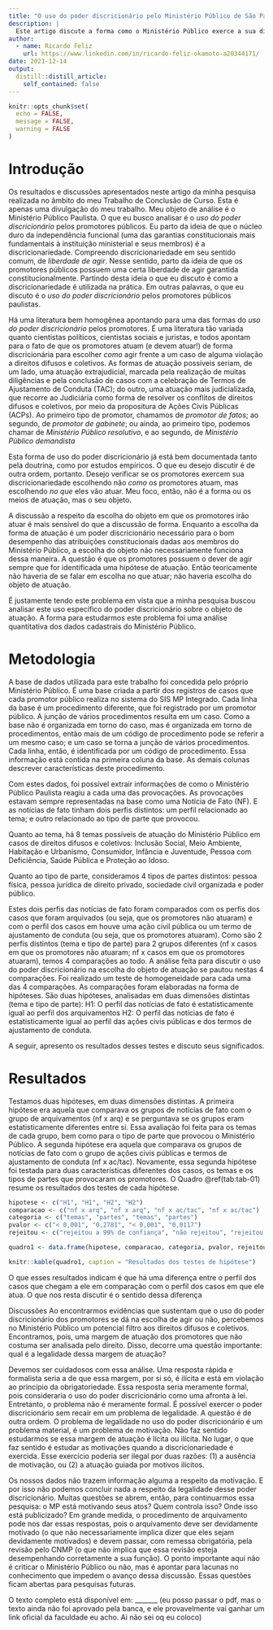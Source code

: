 ```yaml
---
title: "O uso do poder discricionário pelo Ministério Público de São Paulo"
description: |
  Este artigo discute a forma como o Ministério Público exerce a sua discricionariedade, a partir de dados cadastrais da instituição.
author:
  - name: Ricardo Feliz
    url: https://www.linkedin.com/in/ricardo-feliz-okamoto-a20344171/
date: 2021-12-14
output:
  distill::distill_article:
    self_contained: false
---
```



```r
knitr::opts_chunk$set(
  echo = FALSE,
  message = FALSE,
  warning = FALSE
)

```

# Introdução 

Os resultados e discussões apresentados neste artigo da minha pesquisa realizada no âmbito do meu Trabalho de Conclusão de Curso. Esta é apenas uma divulgação do meu trabalho. Meu objeto de análise é o Ministério Público Paulista. O que eu busco analisar é o _uso do poder discricionário_ pelos promotores públicos. Eu parto da ideia de que o núcleo duro da independência funcional (uma das garantias constitucionais mais fundamentais à instituição ministerial e seus membros) é a discricionariedade. Compreendo discricionariedade em seu sentido comum, de _liberdade de agir_. Nesse sentido, parto da ideia de que os promotores públicos possuem uma certa liberdade de agir garantida constitucionalmente. Partindo desta ideia o que eu discuto é como a discricionariedade é utilizada na prática. Em outras palavras, o que eu discuto é o _uso do poder discricionário_ pelos promotores públicos paulistas. 

Há uma literatura bem homogênea apontando para uma das formas do _uso do poder discricionário_ pelos promotores. É uma literatura tão variada quanto cientistas políticos, cientistas sociais e juristas, e todos apontam para o fato de que os promotores atuam (e devem atuar!) de forma discricionária para escolher _como_ agir frente a um caso de alguma violação a direitos difusos e coletivos. As formas de atuação possíveis seriam, de um lado, uma atuação extrajudicial, marcada pela realização de muitas diligências e pela conclusão de casos com a celebração de Termos de Ajustamento de Conduta (TAC); do outro, uma atuação mais judicializada, que recorre ao Judiciária como forma de resolver os conflitos de direitos difusos e coletivos, por meio da propositura de Ações Civis Públicas (ACPs). Ao primeiro tipo de promotor, chamamos de _promotor de fatos_; ao segundo, de _promotor de gabinete_; ou ainda, ao primeiro tipo, podemos chamar de _Ministério Público resolutivo_, e ao segundo, de _Ministério Público demandista_

Esta forma de uso do poder discricionário já está bem documentada tanto pela doutrina, como por estudos empíricos. O que eu desejo discutir é de outra ordem, portanto. Desejo verificar se os promotores exercem sua discricionariedade escolhendo não _como_ os promotores atuam, mas escolhendo _no que_ eles vão atuar. Meu foco, então, não é a forma ou os meios de atuação, mas o seu objeto. 

A discussão a respeito da escolha do objeto em que os promotores irão atuar é mais sensível do que a discussão de forma. Enquanto a escolha da forma de atuação é um poder discricionário necessário para o bom desempenho das atribuições constitucionais dadas aos membros do Ministério Público, a escolha do objeto não necessariamente funciona dessa maneira. A questão é que os promotores possuem o dever de agir sempre que for identificada uma hipótese de atuação. Então teoricamente não haveria de se falar em escolha no que atuar; não haveria escolha do objeto de atuação. 

É justamente tendo este problema em vista que a minha pesquisa buscou analisar este uso específico do poder discricionário sobre o objeto de atuação. A forma para estudarmos este problema foi uma análise quantitativa dos dados cadastrais do Ministério Público. 

# Metodologia

A base de dados utilizada para este trabalho foi concedida pelo próprio Ministério Público. É uma base criada a partir dos registros de casos que cada promotor público realiza no sistema do SIS MP Integrado. Cada linha da base é um procedimento diferente, que foi registrado por um promotor público. A junção de vários procedimentos resulta em um caso. Como a base não é organizada em torno do caso, mas é organizada em torno de procedimentos, então mais de um código de procedimento pode se referir a um mesmo caso; e um caso se torna a junção de vários procedimentos. Cada linha, então, é identificada por um código de procedimento. Essa informação está contida na primeira coluna da base. As demais colunas descrever características deste procedimento.

Com estes dados, foi possível extrair informações de como o Ministério Público Paulista reagiu a cada uma das provocações. As provocações estavam sempre representadas na base como uma Notícia de Fato (NF). E as notícias de fato tinham dois perfis distintos: um perfil relacionado ao tema; e outro relacionado ao tipo de parte que provocou. 

Quanto ao tema, há 8 temas possíveis de atuação do Ministério Público em casos de direitos difusos e coletivos: Inclusão Social, Meio Ambiente, Habitação e Urbanismo, Consumidor, Infância e Juventude, Pessoa com Deficiência, Saúde Pública e Proteção ao Idoso.

Quanto ao tipo de parte, consideramos 4 tipos de partes distintos: pessoa física, pessoa jurídica de direito privado, sociedade civil organizada e poder público. 

Estes dois perfis das notícias de fato foram comparados com os perfis dos casos que foram arquivados (ou seja, que os promotores não atuaram) e com o perfil dos casos em houve uma ação civil pública ou um termo de ajustamento de conduta (ou seja, que os promotores atuaram). Como são 2 perfis distintos (tema e tipo de parte) para 2 grupos diferentes (nf x casos em que os promotores não atuaram; nf x casos em que os promotores atuaram), temos 4 comparações ao todo. A análise feita para discutir o uso do poder discricionário na escolha do objeto de atuação se pautou nestas 4 comparações. Foi realizado um teste de homogeneidade para cada uma das 4 comparações. As comparações foram elaboradas na forma de hipóteses. São duas hipóteses, analisadas em duas dimensões distintas (tema e tipo de parte):
H1: O perfil das notícias de fato é estatisticamente igual ao perfil dos arquivamentos
H2: O perfil das notícias de fato é estatisticamente igual ao perfil das ações civis públicas e dos termos de ajustamento de conduta. 

A seguir, apresento os resultados desses testes e discuto seus significados. 

# Resultados
Testamos duas hipóteses, em duas dimensões distintas. A primeira hipótese era aquela que comparava os grupos de notícias de fato com o grupo de arquivamentos (nf x arq) e se perguntava se os grupos eram estatisticamente diferentes entre si. Essa avaliação foi feita para os temas de cada grupo, bem como para o tipo de parte que provocou o Ministério Público. A segunda hipótese era aquela que comparava os grupos de notícias de fato com o grupo de ações civis públicas e termos de ajustamento de conduta (nf x ac/tac). Novamente, essa segunda hipótese foi testada para duas características diferentes dos casos, os temas e os tipos de partes que provocaram os promotores. O Quadro \@ref(tab:tab-01) resume os resultados dos testes de cada hipótese. 

```r
hipotese <- c("H1", "H1", "H2", "H2")
comparacao <- c("nf x arq", "nf x arq", "nf x ac/tac", "nf x ac/tac")
categoria <- c("temas", "partes", "temas", "partes")
pvalor <- c("< 0,001", "0,2781", "< 0,001", "0,0117")
rejeitou <- c("rejeitou a 99% de confiança", "não rejeitou", "rejeitou a 99% de confiança", "rejeitou a 95% de confiança, mas não a 99%")

quadro1 <- data.frame(hipotese, comparacao, categoria, pvalor, rejeitou)

knitr::kable(quadro1, caption = "Resultados dos testes de hipótese")

```

O que esses resultados indicam é que há uma diferença entre o perfil dos casos que chegam a ele em comparação com o perfil dos casos em que ele atua. O que nos resta discutir é o sentido dessa diferença 

Discussões
Ao encontrarmos evidências que sustentam que o uso do poder discricionário dos promotores se dá na escolha de agir ou não, percebemos no Ministério Público um potencial filtro aos direitos difusos e coletivos. Encontramos, pois, uma margem de atuação dos promotores que não costuma ser analisada pelo direito. Disso, decorre uma questão importante: qual é a legalidade dessa margem de atuação?

Devemos ser cuidadosos com essa análise. Uma resposta rápida e formalista seria a de que essa margem, por si só, é ilícita e está em violação ao princípio da obrigatoriedade. Essa resposta seria meramente formal, pois consideraria o uso do poder discricionário como uma afronta à lei. Entretanto, o problema não é meramente formal. É possível exercer o poder discricionário sem recair em um problema de legalidade. A questão é de outra ordem. O problema de legalidade no uso do poder discricionário é um problema material, é um problema de motivação. Não faz sentido estudarmos se essa margem de atuação é lícita ou ilícita. No lugar, o que faz sentido é estudar as motivações quando a discricionariedade é exercida. Esse exercício poderia ser ilegal por duas razões: (1) a ausência de motivação, ou (2) a atuação guiada por motivos ilícitos.

Os nossos dados não trazem informação alguma a respeito da motivação. E por isso não podemos concluir nada a respeito da legalidade desse poder discricionário. Muitas questões se abrem, então, para continuarmos essa pesquisa: o MP está motivando seus atos? Quem controla isso? Onde isso está publicizado? Em grande medida, o procedimento de arquivamento pode nos dar essas respostas, pois o arquivamento deve ser devidamente motivado (o que não necessariamente implica dizer que eles sejam devidamente motivados) e devem passar, com remessa obrigatória, pela revisão pelo CNMP (o que não implica que essa revisão esteja desempenhando corretamente a sua função). O ponto importante aqui não é criticar o Ministério Público ou não, mas é apontar para lacunas no conhecimento que impedem o avanço dessa discussão. Essas questões ficam abertas para pesquisas futuras.

O texto completo está disponível em: _______ (eu posso passar o pdf, mas o texto ainda não foi aprovado pela banca, e ele provavelmente vai ganhar um link oficial da faculdade eu acho. Ai não sei oq eu coloco)